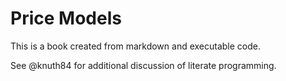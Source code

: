 # Price Models

This is a book created from markdown and executable code.

See @knuth84 for additional discussion of literate programming.
